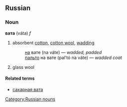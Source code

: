 ==Russian==
[[Category:Russian nouns]]
===Noun===
'''вата''' (váta) ''f''

# absorbent [[cotton]], [[cotton wool]], [[wadding]]
#:[[на]] вате (na váte) — ''wadded, padded''
#:[[пальто]] на вате (pal’tó na váte) — ''wadded coat''
# glass wool

====Related terms====
*[[сахарная вата]]